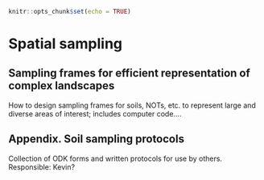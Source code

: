 ```r
knitr::opts_chunk$set(echo = TRUE)
```

# Spatial sampling

## Sampling frames for efficient representation of complex landscapes

How to design sampling frames for soils, NOTs, etc. to represent large and diverse areas of interest; includes computer code….



## Appendix. Soil sampling protocols

Collection of ODK forms and written protocols for use by others. Responsible: Kevin?

